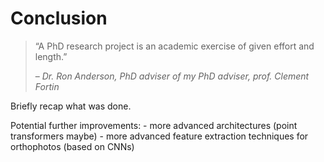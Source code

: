 # Conclusion {#sec-conclusion}

> "A PhD research project is an academic exercise of given effort and length." 
>
> – <cite>Dr. Ron Anderson, PhD adviser of my PhD adviser, prof. Clement Fortin</cite>

Briefly recap what was done.

Potential further improvements:
- more advanced architectures (point transformers maybe)
- more advanced feature extraction techniques for orthophotos (based on CNNs)
